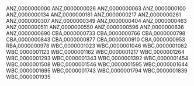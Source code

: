 ANZ,0000000000
ANZ,0000000026
ANZ,0000000063
ANZ,0000000100
ANZ,0000000134
ANZ,0000000181
ANZ,0000000217
ANZ,0000000261
ANZ,0000000307
ANZ,0000000349
ANZ,0000000404
ANZ,0000000463
ANZ,0000000511
ANZ,0000000550
ANZ,0000000596
ANZ,0000000636
ANZ,0000000690
CBA,0000000733
CBA,0000000766
CBA,0000000798
CBA,0000000843
CBA,0000000877
CBA,0000000910
CBA,0000000953
RBA,0000000978
WBC,0000001023
WBC,0000001046
WBC,0000001082
WBC,0000001123
WBC,0000001162
WBC,0000001217
WBC,0000001264
WBC,0000001293
WBC,0000001343
WBC,0000001392
WBC,0000001454
WBC,0000001508
WBC,0000001546
WBC,0000001595
WBC,0000001644
WBC,0000001695
WBC,0000001743
WBC,0000001794
WBC,0000001839
WBC,0000001935
